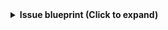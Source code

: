 <details>
<summary><b>Issue blueprint (Click to expand)</b></summary>

```json showLineNumbers
{
  "identifier": "githubIssue",
  "title": "Issue",
  "icon": "Github",
  "schema": {
    "properties": {
      "creator": {
        "title": "Creator",
        "type": "string"
      },
      "assignees": {
        "title": "Assignees",
        "type": "array"
      },
      "labels": {
        "title": "Labels",
        "type": "array"
      },
      "status": {
        "title": "Status",
        "type": "string",
        "enum": ["open", "closed"],
        "enumColors": {
          "open": "green",
          "closed": "purple"
        }
      },
      "createdAt": {
        "title": "Created At",
        "type": "string",
        "format": "date-time"
      },
      "closedAt": {
        "title": "Closed At",
        "type": "string",
        "format": "date-time"
      },
      "updatedAt": {
        "title": "Updated At",
        "type": "string",
        "format": "date-time"
      },
      "description": {
        "title": "Description",
        "type": "string",
        "format": "markdown"
      },
      "issueNumber": {
        "title": "Issue Number",
        "type": "number"
      },
      "link": {
        "title": "Link",
        "type": "string",
        "format": "url"
      }
    },
    "required": []
  },
  "mirrorProperties": {},
  "calculationProperties": {},
  "relations": {
    "repository": {
      "target": "githubRepository",
      "required": true,
      "many": false
    }
  }
}
```

</details>
